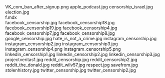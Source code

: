     
<PopImage className="sm:float-right m-auto sm:m-1 sm:ml-4" src={PNG_VK_com_ban_after_signup_png} width={384} alt="VK_com_ban_after_signup.png">
	VK_com_ban_after_signup.png
</PopImage>
<PopImage className="sm:float-left m-auto sm:m-1 sm:mr-4" src={JPG_apple_podcast_jpg} width={384} alt="apple_podcast.jpg">
	apple_podcast.jpg
</PopImage>
<PopImage className="sm:float-right m-auto sm:m-1 sm:ml-4" src={JPG_censorship_israel_jpg} width={384} alt="censorship_israel.jpg">
	censorship_israel.jpg
</PopImage>
<PopImage className="sm:float-left m-auto sm:m-1 sm:mr-4" src={JPG_election_jpg} width={384} alt="election.jpg">
	election.jpg
</PopImage>
<div className="w-full md:max-w-[80rem] float-right italic">
	<MDX_f_mdx />
	f.mdx
</div>
<PopImage className="sm:float-right m-auto sm:m-1 sm:ml-4" src={JPG_facebook_censorship_jpg} width={384} alt="facebook_censorship.jpg">
	facebook_censorship.jpg
</PopImage>
<PopImage className="sm:float-left m-auto sm:m-1 sm:mr-4" src={JPG_facebook_censorship18_jpg} width={384} alt="facebook_censorship18.jpg">
	facebook_censorship18.jpg
</PopImage>
<PopImage className="sm:float-right m-auto sm:m-1 sm:ml-4" src={JPG_facebook_censorship19_jpg} width={384} alt="facebook_censorship19.jpg">
	facebook_censorship19.jpg
</PopImage>
<PopImage className="sm:float-left m-auto sm:m-1 sm:mr-4" src={JPG_facebook_censorship4_jpg} width={384} alt="facebook_censorship4.jpg">
	facebook_censorship4.jpg
</PopImage>
<PopImage className="sm:float-right m-auto sm:m-1 sm:ml-4" src={JPG_facebook_censorship7_jpg} width={384} alt="facebook_censorship7.jpg">
	facebook_censorship7.jpg
</PopImage>
<PopImage className="sm:float-left m-auto sm:m-1 sm:mr-4" src={JPG_facebook_censorship8_jpg} width={384} alt="facebook_censorship8.jpg">
	facebook_censorship8.jpg
</PopImage>
<PopImage className="sm:float-right m-auto sm:m-1 sm:ml-4" src={JPG_google_censorship_jpg} width={384} alt="google_censorship.jpg">
	google_censorship.jpg
</PopImage>
<PopImage className="sm:float-left m-auto sm:m-1 sm:mr-4" src={JPG_hate_is_not_a_crime_jpg} width={384} alt="hate_is_not_a_crime.jpg">
	hate_is_not_a_crime.jpg
</PopImage>
<PopImage className="sm:float-right m-auto sm:m-1 sm:ml-4" src={JPG_instagram_censorship_jpg} width={384} alt="instagram_censorship.jpg">
	instagram_censorship.jpg
</PopImage>
<PopImage className="sm:float-left m-auto sm:m-1 sm:mr-4" src={JPG_instagram_censorship2_jpg} width={384} alt="instagram_censorship2.jpg">
	instagram_censorship2.jpg
</PopImage>
<PopImage className="sm:float-right m-auto sm:m-1 sm:ml-4" src={JPG_instagram_censorship3_jpg} width={384} alt="instagram_censorship3.jpg">
	instagram_censorship3.jpg
</PopImage>
<PopImage className="sm:float-left m-auto sm:m-1 sm:mr-4" src={PNG_instagram_censorship4_png} width={384} alt="instagram_censorship4.png">
	instagram_censorship4.png
</PopImage>
<PopImage className="sm:float-right m-auto sm:m-1 sm:ml-4" src={PNG_instagram_censorship5_png} width={384} alt="instagram_censorship5.png">
	instagram_censorship5.png
</PopImage>
<PopImage className="sm:float-left m-auto sm:m-1 sm:mr-4" src={JPG_linkedin_censorship1_jpg} width={384} alt="linkedin_censorship1.jpg">
	linkedin_censorship1.jpg
</PopImage>
<PopImage className="sm:float-right m-auto sm:m-1 sm:ml-4" src={JPG_linkedin_censorship2_jpg} width={384} alt="linkedin_censorship2.jpg">
	linkedin_censorship2.jpg
</PopImage>
<PopImage className="sm:float-left m-auto sm:m-1 sm:mr-4" src={JPG_linkedin_censorship3_jpg} width={384} alt="linkedin_censorship3.jpg">
	linkedin_censorship3.jpg
</PopImage>
<PopImage className="sm:float-right m-auto sm:m-1 sm:ml-4" src={JPG_projectveritas1_jpg} width={384} alt="projectveritas1.jpg">
	projectveritas1.jpg
</PopImage>
<PopImage className="sm:float-left m-auto sm:m-1 sm:mr-4" src={JPG_reddit_censorship_jpg} width={384} alt="reddit_censorship.jpg">
	reddit_censorship.jpg
</PopImage>
<PopImage className="sm:float-right m-auto sm:m-1 sm:ml-4" src={JPG_reddit_censorship2_jpg} width={384} alt="reddit_censorship2.jpg">
	reddit_censorship2.jpg
</PopImage>
<PopImage className="sm:float-left m-auto sm:m-1 sm:mr-4" src={JPG_reddit_the_donald_jpg} width={384} alt="reddit_the_donald.jpg">
	reddit_the_donald.jpg
</PopImage>
<PopImage className="sm:float-right m-auto sm:m-1 sm:ml-4" src={JPG_reddit_wilv57_jpg} width={384} alt="reddit_wilv57.jpg">
	reddit_wilv57.jpg
</PopImage>
<PopImage className="sm:float-left m-auto sm:m-1 sm:mr-4" src={JPG_respect_jpg} width={384} alt="respect.jpg">
	respect.jpg
</PopImage>
<PopImage className="sm:float-right m-auto sm:m-1 sm:ml-4" src={JPG_savefrom_jpg} width={384} alt="savefrom.jpg">
	savefrom.jpg
</PopImage>
<PopImage className="sm:float-left m-auto sm:m-1 sm:mr-4" src={JPG_stolenhistory_jpg} width={384} alt="stolenhistory.jpg">
	stolenhistory.jpg
</PopImage>
<PopImage className="sm:float-right m-auto sm:m-1 sm:ml-4" src={JPG_twitter_censorship_jpg} width={384} alt="twitter_censorship.jpg">
	twitter_censorship.jpg
</PopImage>
<PopImage className="sm:float-left m-auto sm:m-1 sm:mr-4" src={JPG_twitter_censorship2_jpg} width={384} alt="twitter_censorship2.jpg">
	twitter_censorship2.jpg
</PopImage>
